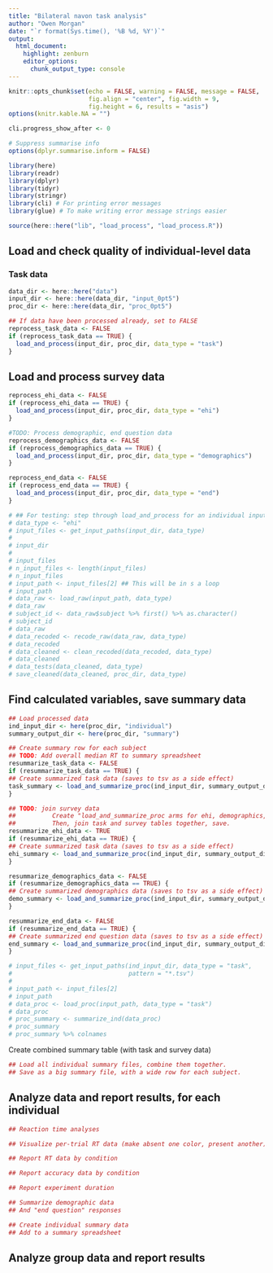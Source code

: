 ```yaml
---
title: "Bilateral navon task analysis"
author: "Owen Morgan"
date: "`r format(Sys.time(), '%B %d, %Y')`"
output:
  html_document:
    highlight: zenburn
    editor_options:
      chunk_output_type: console
---
```


```r
knitr::opts_chunk$set(echo = FALSE, warning = FALSE, message = FALSE,
                      fig.align = "center", fig.width = 9,
                      fig.height = 6, results = "asis")
options(knitr.kable.NA = "")

cli.progress_show_after <- 0

# Suppress summarise info
options(dplyr.summarise.inform = FALSE)
```

```r
library(here)
library(readr)
library(dplyr)
library(tidyr)
library(stringr)
library(cli) # For printing error messages
library(glue) # To make writing error message strings easier

source(here::here("lib", "load_process", "load_process.R"))
```

## Load and check quality of individual-level data
### Task data
```r
data_dir <- here::here("data")
input_dir <- here::here(data_dir, "input_0pt5")
proc_dir <- here::here(data_dir, "proc_0pt5")

## If data have been processed already, set to FALSE
reprocess_task_data <- FALSE
if (reprocess_task_data == TRUE) {
  load_and_process(input_dir, proc_dir, data_type = "task")
}
```

## Load and process survey data
```r
reprocess_ehi_data <- FALSE
if (reprocess_ehi_data == TRUE) {
  load_and_process(input_dir, proc_dir, data_type = "ehi")
}

#TODO: Process demographic, end question data
reprocess_demographics_data <- FALSE
if (reprocess_demographics_data == TRUE) {
  load_and_process(input_dir, proc_dir, data_type = "demographics")
}

reprocess_end_data <- FALSE
if (reprocess_end_data == TRUE) {
  load_and_process(input_dir, proc_dir, data_type = "end")
}
```

```r
# ## For testing: step through load_and_process for an individual input file
# data_type <- "ehi"
# input_files <- get_input_paths(input_dir, data_type)
# 
# input_dir
# 
# input_files
# n_input_files <- length(input_files)
# n_input_files
# input_path <- input_files[2] ## This will be in s a loop
# input_path
# data_raw <- load_raw(input_path, data_type)
# data_raw
# subject_id <- data_raw$subject %>% first() %>% as.character()
# subject_id
# data_raw  
# data_recoded <- recode_raw(data_raw, data_type)
# data_recoded
# data_cleaned <- clean_recoded(data_recoded, data_type)
# data_cleaned
# data_tests(data_cleaned, data_type)
# save_cleaned(data_cleaned, proc_dir, data_type)
```

## Find calculated variables, save summary data
```r
## Load processed data
ind_input_dir <- here(proc_dir, "individual")
summary_output_dir <- here(proc_dir, "summary")

## Create summary row for each subject
## TODO: Add overall median RT to summary spreadsheet
resummarize_task_data <- FALSE
if (resummarize_task_data == TRUE) {
## Create summarized task data (saves to tsv as a side effect)
task_summary <- load_and_summarize_proc(ind_input_dir, summary_output_dir, data_type = "task")
}
```

```r
## TODO: join survey data
##          Create "load_and_summarize_proc arms for ehi, demographics, end.
##          Then, join task and survey tables together, save.
resummarize_ehi_data <- TRUE
if (resummarize_ehi_data == TRUE) {
## Create summarized task data (saves to tsv as a side effect)
ehi_summary <- load_and_summarize_proc(ind_input_dir, summary_output_dir, data_type = "ehi")
}

resummarize_demographics_data <- FALSE
if (resummarize_demographics_data == TRUE) {
## Create summarized demographics data (saves to tsv as a side effect)
demo_summary <- load_and_summarize_proc(ind_input_dir, summary_output_dir, data_type = "demographics")
}

resummarize_end_data <- FALSE
if (resummarize_end_data == TRUE) {
## Create summarized end question data (saves to tsv as a side effect)
end_summary <- load_and_summarize_proc(ind_input_dir, summary_output_dir, data_type = "end")
}
```

```r
# input_files <- get_input_paths(ind_input_dir, data_type = "task",
#                                pattern = "*.tsv")
# 
# input_path <- input_files[2]
# input_path
# data_proc <- load_proc(input_path, data_type = "task")
# data_proc
# proc_summary <- summarize_ind(data_proc)
# proc_summary
# proc_summary %>% colnames
```

Create combined summary table (with task and survey data)
```r
## Load all individual summary files, combine them together.
## Save as a big summary file, with a wide row for each subject.
```


## Analyze data and report results, for each individual
```r
## Reaction time analyses
```

```r
## Visualize per-trial RT data (make absent one color, present another)

## Report RT data by condition
```

```r
## Report accuracy data by condition
```

```r
## Report experiment duration
```

```r
## Summarize demographic data
## And "end question" responses
```

```r
## Create individual summary data
## Add to a summary spreadsheet
```

## Analyze group data and report results

